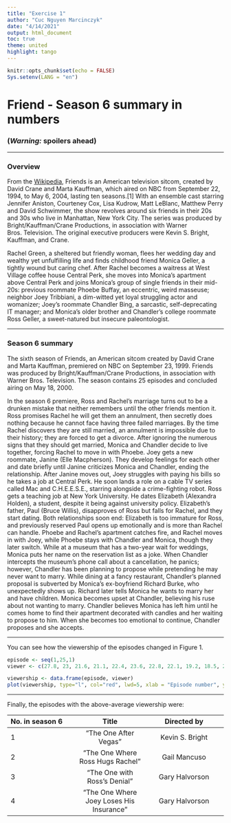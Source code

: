---
title: "Exercise 1"
author: "Cuc Nguyen Marcinczyk"
date: "4/14/2021"
output: html_document
toc: true
theme: united
highlight: tango
---


```{r setup, include=FALSE}
knitr::opts_chunk$set(echo = FALSE)
Sys.setenv(LANG = "en")
```

# Friend - Season 6 summary in numbers

### __(*Warning:* spoilers ahead)__

***

### Overview

From the [Wikipedia](https://en.wikipedia.org/wiki/Friends), Friends is an American television sitcom, created by David Crane and Marta Kauffman, which aired on NBC from September 22, 1994, to May 6, 2004, lasting ten seasons.[1] With an ensemble cast starring Jennifer Aniston, Courteney Cox, Lisa Kudrow, Matt LeBlanc, Matthew Perry and David Schwimmer, the show revolves around six friends in their 20s and 30s who live in Manhattan, New York City. The series was produced by Bright/Kauffman/Crane Productions, in association with Warner Bros. Television. The original executive producers were Kevin S. Bright, Kauffman, and Crane.

Rachel Green, a sheltered but friendly woman, flees her wedding day and wealthy yet unfulfilling life and finds childhood friend Monica Geller, a tightly wound but caring chef. After Rachel becomes a waitress at West Village coffee house Central Perk, she moves into Monica's apartment above Central Perk and joins Monica's group of single friends in their mid-20s: previous roommate Phoebe Buffay, an eccentric, weird masseuse; neighbor Joey Tribbiani, a dim-witted yet loyal struggling actor and womanizer; Joey's roommate Chandler Bing, a sarcastic, self-deprecating IT manager; and Monica's older brother and Chandler's college roommate Ross Geller, a sweet-natured but insecure paleontologist.

***

### Season 6 summary

The sixth season of Friends, an American sitcom created by David Crane and Marta Kauffman, premiered on NBC on September 23, 1999. Friends was produced by Bright/Kauffman/Crane Productions, in association with Warner Bros. Television. The season contains 25 episodes and concluded airing on May 18, 2000.

In the season 6 premiere, Ross and Rachel's marriage turns out to be a drunken mistake that neither remembers until the other friends mention it. Ross promises Rachel he will get them an annulment, then secretly does nothing because he cannot face having three failed marriages. By the time Rachel discovers they are still married, an annulment is impossible due to their history; they are forced to get a divorce. After ignoring the numerous signs that they should get married, Monica and Chandler decide to live together, forcing Rachel to move in with Phoebe. Joey gets a new roommate, Janine (Elle Macpherson). They develop feelings for each other and date briefly until Janine criticizes Monica and Chandler, ending the relationship. After Janine moves out, Joey struggles with paying his bills so he takes a job at Central Perk. He soon lands a role on a cable TV series called Mac and C.H.E.E.S.E., starring alongside a crime-fighting robot. Ross gets a teaching job at New York University. He dates Elizabeth (Alexandra Holden), a student, despite it being against university policy. Elizabeth's father, Paul (Bruce Willis), disapproves of Ross but falls for Rachel, and they start dating. Both relationships soon end: Elizabeth is too immature for Ross, and previously reserved Paul opens up emotionally and is more than Rachel can handle. Phoebe and Rachel's apartment catches fire, and Rachel moves in with Joey, while Phoebe stays with Chandler and Monica, though they later switch. While at a museum that has a two-year wait for weddings, Monica puts her name on the reservation list as a joke. When Chandler intercepts the museum's phone call about a cancellation, he panics; however, Chandler has been planning to propose while pretending he may never want to marry. While dining at a fancy restaurant, Chandler's planned proposal is subverted by Monica's ex-boyfriend Richard Burke, who unexpectedly shows up. Richard later tells Monica he wants to marry her and have children. Monica becomes upset at Chandler, believing his ruse about not wanting to marry. Chandler believes Monica has left him until he comes home to find their apartment decorated with candles and her waiting to propose to him. When she becomes too emotional to continue, Chandler proposes and she accepts.

***

You can see how the viewership of the episodes changed in Figure 1.

```{r viewers_plot}
episode <- seq(1,25,1)
viewer <- c(27.8, 23, 21.6, 21.1, 22.4, 23.6, 22.8, 22.1, 19.2, 18.5, 22.4, 22.3, 22.3, 24.1, 23.8, 25.9, 22.1, 20.5, 21.5, 23,  18.8, 20.6, 20, 20.9, 30.7)

viewership <- data.frame(episode, viewer)
plot(viewership, type="l", col="red", lwd=5, xlab = "Episode number", ylab = "1st day TV viewers in the US (millions)")
```

***

Finally, the episodes with the above-average viewership were:

| No. in season 6 | Title  | Directed by  |
|:------        |:-----: |:------:      |
| 1             | "The One After Vegas"  | Kevin S. Bright      |
| 2             | "The One Where Ross Hugs Rachel" | Gail Mancuso      |
| 3             | "The One with Ross's Denial" | Gary Halvorson      |
| 4            | "The One Where Joey Loses His Insurance" | Gary Halvorson     |

